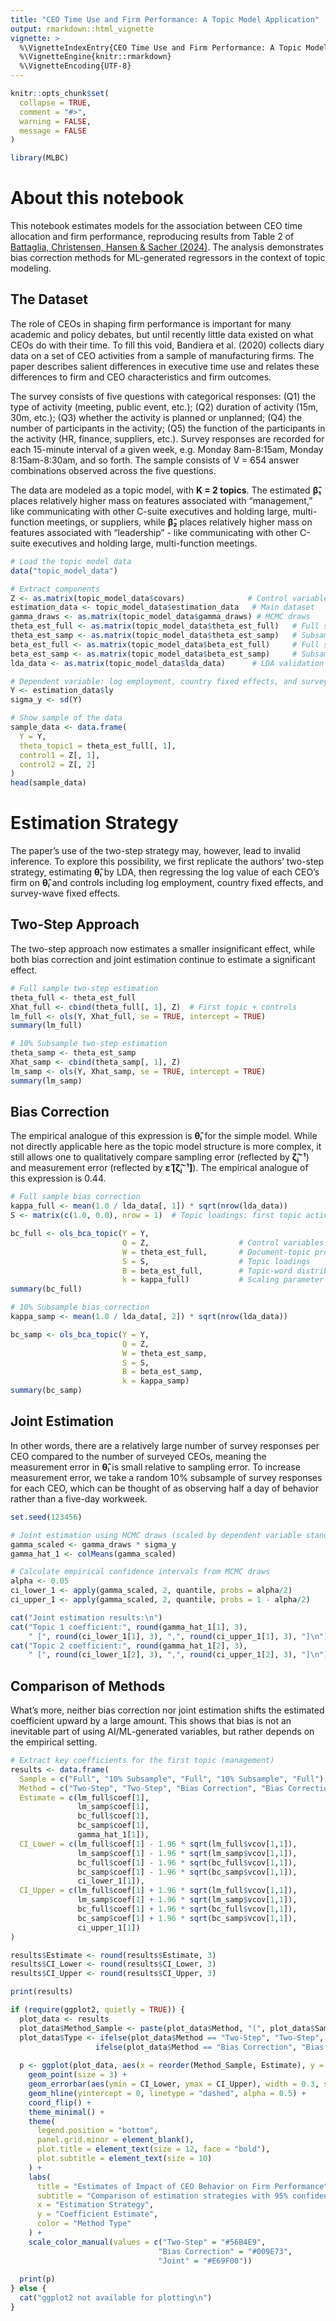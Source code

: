 ```yaml
---
title: "CEO Time Use and Firm Performance: A Topic Model Application"
output: rmarkdown::html_vignette
vignette: >
  %\VignetteIndexEntry{CEO Time Use and Firm Performance: A Topic Model Application}
  %\VignetteEngine{knitr::rmarkdown}
  %\VignetteEncoding{UTF-8}
---
```


```r
knitr::opts_chunk$set(
  collapse = TRUE,
  comment = "#>",
  warning = FALSE,
  message = FALSE
)
```

```r
library(MLBC)
```

# About this notebook

This notebook estimates models for the association between CEO time allocation and firm performance, reproducing results from Table 2 of [Battaglia, Christensen, Hansen & Sacher (2024)](https://arxiv.org/abs/2402.15585). The analysis demonstrates bias correction methods for ML-generated regressors in the context of topic modeling.

## The Dataset

The role of CEOs in shaping firm performance is important for many academic and policy debates, but until recently little data existed on what CEOs do with their time. To fill this void, Bandiera et al. (2020) collects diary data on a set of CEO activities from a sample of manufacturing firms. The paper describes salient differences in executive time use and relates these differences to firm and CEO characteristics and firm outcomes.

The survey consists of five questions with categorical responses: (Q1) the type of activity (meeting, public event, etc.); (Q2) duration of activity (15m, 30m, etc.); (Q3) whether the activity is planned or unplanned; (Q4) the number of participants in the activity; (Q5) the function of the participants in the activity (HR, finance, suppliers, etc.). Survey responses are recorded for each 15-minute interval of a given week, e.g. Monday 8am-8:15am, Monday 8:15am-8:30am, and so forth. The sample consists of V = 654 answer combinations observed across the five questions.

The data are modeled as a topic model, with **K = 2 topics**. The estimated **β̂₁** places relatively higher mass on features associated with "management," like communicating with other C-suite executives and holding large, multi-function meetings, or suppliers, while **β̂₂** places relatively higher mass on features associated with "leadership" - like communicating with other C-suite executives and holding large, multi-function meetings.

```r
# Load the topic model data
data("topic_model_data")

# Extract components
Z <- as.matrix(topic_model_data$covars)              # Control variables
estimation_data <- topic_model_data$estimation_data   # Main dataset  
gamma_draws <- as.matrix(topic_model_data$gamma_draws) # MCMC draws
theta_est_full <- as.matrix(topic_model_data$theta_est_full)   # Full sample topic estimates
theta_est_samp <- as.matrix(topic_model_data$theta_est_samp)   # Subsample topic estimates
beta_est_full <- as.matrix(topic_model_data$beta_est_full)     # Full sample topic-word distributions
beta_est_samp <- as.matrix(topic_model_data$beta_est_samp)     # Subsample topic-word distributions
lda_data <- as.matrix(topic_model_data$lda_data)      # LDA validation data

# Dependent variable: log employment, country fixed effects, and survey-wave fixed effects
Y <- estimation_data$ly
sigma_y <- sd(Y)

# Show sample of the data
sample_data <- data.frame(
  Y = Y,
  theta_topic1 = theta_est_full[, 1], 
  control1 = Z[, 1], 
  control2 = Z[, 2]
)
head(sample_data)
```

# Estimation Strategy

The paper's use of the two-step strategy may, however, lead to invalid inference. To explore this possibility, we first replicate the authors' two-step strategy, estimating **θ̂ᵢ** by LDA, then regressing the log value of each CEO's firm on **θ̂ᵢ** and controls including log employment, country fixed effects, and survey-wave fixed effects.

## Two-Step Approach

The two-step approach now estimates a smaller insignificant effect, while both bias correction and joint estimation continue to estimate a significant effect.

```r
# Full sample two-step estimation
theta_full <- theta_est_full
Xhat_full <- cbind(theta_full[, 1], Z)  # First topic + controls
lm_full <- ols(Y, Xhat_full, se = TRUE, intercept = TRUE)
summary(lm_full)
```

```r
# 10% Subsample two-step estimation  
theta_samp <- theta_est_samp
Xhat_samp <- cbind(theta_samp[, 1], Z)
lm_samp <- ols(Y, Xhat_samp, se = TRUE, intercept = TRUE)
summary(lm_samp)
```

## Bias Correction

The empirical analogue of this expression is **θ̂ᵢ** for the simple model. While not directly applicable here as the topic model structure is more complex, it still allows one to qualitatively compare sampling error (reflected by **ζ̂ⱼ⁻¹**) and measurement error (reflected by **ε̂ [ζ̂ⱼ⁻¹]**). The empirical analogue of this expression is 0.44.

```r
# Full sample bias correction
kappa_full <- mean(1.0 / lda_data[, 1]) * sqrt(nrow(lda_data))
S <- matrix(c(1.0, 0.0), nrow = 1)  # Topic loadings: first topic active

bc_full <- ols_bca_topic(Y = Y,
                         Q = Z,                    # Control variables  
                         W = theta_est_full,       # Document-topic proportions
                         S = S,                    # Topic loadings
                         B = beta_est_full,        # Topic-word distributions
                         k = kappa_full)           # Scaling parameter
summary(bc_full)
```

```r
# 10% Subsample bias correction
kappa_samp <- mean(1.0 / lda_data[, 2]) * sqrt(nrow(lda_data))

bc_samp <- ols_bca_topic(Y = Y,
                         Q = Z,
                         W = theta_est_samp,
                         S = S, 
                         B = beta_est_samp,
                         k = kappa_samp)
summary(bc_samp)
```

## Joint Estimation

In other words, there are a relatively large number of survey responses per CEO compared to the number of surveyed CEOs, meaning the measurement error in **θ̂ᵢ** is small relative to sampling error. To increase measurement error, we take a random 10% subsample of survey responses for each CEO, which can be thought of as observing half a day of behavior rather than a five-day workweek.

```r
set.seed(123456)

# Joint estimation using MCMC draws (scaled by dependent variable standard deviation)
gamma_scaled <- gamma_draws * sigma_y
gamma_hat_1 <- colMeans(gamma_scaled)

# Calculate empirical confidence intervals from MCMC draws
alpha <- 0.05
ci_lower_1 <- apply(gamma_scaled, 2, quantile, probs = alpha/2)
ci_upper_1 <- apply(gamma_scaled, 2, quantile, probs = 1 - alpha/2)

cat("Joint estimation results:\n")
cat("Topic 1 coefficient:", round(gamma_hat_1[1], 3), 
    " [", round(ci_lower_1[1], 3), ",", round(ci_upper_1[1], 3), "]\n")
cat("Topic 2 coefficient:", round(gamma_hat_1[2], 3),
    " [", round(ci_lower_1[2], 3), ",", round(ci_upper_1[2], 3), "]\n")
```

## Comparison of Methods

What's more, neither bias correction nor joint estimation shifts the estimated coefficient upward by a large amount. This shows that bias is not an inevitable part of using AI/ML-generated variables, but rather depends on the empirical setting.

```r
# Extract key coefficients for the first topic (management)
results <- data.frame(
  Sample = c("Full", "10% Subsample", "Full", "10% Subsample", "Full"),
  Method = c("Two-Step", "Two-Step", "Bias Correction", "Bias Correction", "Joint"),
  Estimate = c(lm_full$coef[1],
               lm_samp$coef[1], 
               bc_full$coef[1],
               bc_samp$coef[1],
               gamma_hat_1[1]),
  CI_Lower = c(lm_full$coef[1] - 1.96 * sqrt(lm_full$vcov[1,1]),
               lm_samp$coef[1] - 1.96 * sqrt(lm_samp$vcov[1,1]),
               bc_full$coef[1] - 1.96 * sqrt(bc_full$vcov[1,1]),
               bc_samp$coef[1] - 1.96 * sqrt(bc_samp$vcov[1,1]),
               ci_lower_1[1]),
  CI_Upper = c(lm_full$coef[1] + 1.96 * sqrt(lm_full$vcov[1,1]),
               lm_samp$coef[1] + 1.96 * sqrt(lm_samp$vcov[1,1]),
               bc_full$coef[1] + 1.96 * sqrt(bc_full$vcov[1,1]),
               bc_samp$coef[1] + 1.96 * sqrt(bc_samp$vcov[1,1]),
               ci_upper_1[1])
)

results$Estimate <- round(results$Estimate, 3)
results$CI_Lower <- round(results$CI_Lower, 3)
results$CI_Upper <- round(results$CI_Upper, 3)

print(results)
```

```r
if (require(ggplot2, quietly = TRUE)) {
  plot_data <- results
  plot_data$Method_Sample <- paste(plot_data$Method, "(", plot_data$Sample, ")")
  plot_data$Type <- ifelse(plot_data$Method == "Two-Step", "Two-Step",
                   ifelse(plot_data$Method == "Bias Correction", "Bias Correction", "Joint"))
  
  p <- ggplot(plot_data, aes(x = reorder(Method_Sample, Estimate), y = Estimate, color = Type)) +
    geom_point(size = 3) +
    geom_errorbar(aes(ymin = CI_Lower, ymax = CI_Upper), width = 0.3, size = 1) +
    geom_hline(yintercept = 0, linetype = "dashed", alpha = 0.5) +
    coord_flip() +
    theme_minimal() +
    theme(
      legend.position = "bottom",
      panel.grid.minor = element_blank(),
      plot.title = element_text(size = 12, face = "bold"),
      plot.subtitle = element_text(size = 10)
    ) +
    labs(
      title = "Estimates of Impact of CEO Behavior on Firm Performance",
      subtitle = "Comparison of estimation strategies with 95% confidence intervals",
      x = "Estimation Strategy",
      y = "Coefficient Estimate",
      color = "Method Type"
    ) +
    scale_color_manual(values = c("Two-Step" = "#56B4E9", 
                                 "Bias Correction" = "#009E73",
                                 "Joint" = "#E69F00"))
  
  print(p)
} else {
  cat("ggplot2 not available for plotting\n")
}
```
